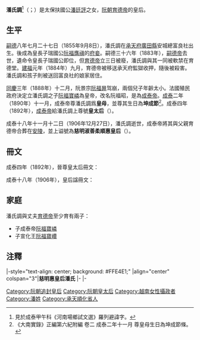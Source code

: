 {{東亞女性歷史人物
|名稱 =慈明惠皇后
|身份 =皇后、[[皇太后|皇太后]]
|國家 =[[大南|大南]]
|政權 =[[阮朝|阮朝]]
|屆數 =
|最高職務 =[[皇太后|皇太后]]
|前任 =俪天英皇后[[武氏諧|武氏諧]] 
|繼任 =辅天纯皇后[[阮氏娴|阮氏娴]]
|圖片名稱=Từ Minh Huệ Hoàng hậu.jpg
|圖片大小=
|圖片說明=
|姓=
|名=
|姓名=潘氏調
|字=
|官職 =
|封爵 =
|封號 =
|出生年=1855年9月8日<br/>[[嗣德|嗣德]]八年七月二十七日
|出生地=大南[[承天府_(越南)|承天府]][[廣田縣|廣田縣]]
|婚年=
|逝世年={{death date and age|1906|12|27|1855|9|8}}<br/>[[成泰|成泰]]十八年十一月十二日
|逝世地=[[File:Long_tinh_flag.svg|22px]] 法屬印度支那安南[[順化|順化]]
|諡號=慈明淑善柔順惠皇后
|墓葬=[[安陵_(阮朝)|安陵]]
|祠廟=
|父親=扶國公[[潘廷評|潘廷評]]
|嫡母=
|母親=扶國一品夫人[[阮氏桃|阮氏桃]]
|夫=[[育德帝|育德帝]][[阮福膺禛|阮福膺禛]]
|夫之父=
|夫之母=
|夫之嫡母=
|夫之元配=
|夫之正室=
|夫之繼室=
|夫之平妻=
|夫之側室=
|兄弟=
|姊妹=
|子=[[成泰帝|成泰帝]]阮福昭
|女=
|孙=
|經歷 = 
*成泰二年晉尊皇母
*成泰四年晉尊皇太后
|著作 =
|注釋=}}
'''潘氏調'''<ref>見於成泰甲午科《河南場鄉試文選》羅列避諱字。</ref>（{{vie|v=Phan Thị Điều|hn=潘氏調}}；{{bd|1855年|9月8日|1906年|12月27日|catIdx=P潘}}）是太保扶國公[[潘廷評|潘廷評]]之女，[[阮朝|阮朝]][[育德帝|育德帝]]的皇后。

==生平==
[[嗣德|嗣德]]八年七月二十七日（1855年9月8日），潘氏調在[[承天府_(越南)|承天府]][[廣田縣|廣田縣]]安城總富良社出生。後成為皇長子瑞國公[[阮福膺禛|阮福膺禛]]的[[府妾|府妾]]。嗣德三十六年（1883年），[[嗣德帝|嗣德帝]]去世，遺命令皇長子瑞國公即位，但[[育德帝|育德帝]]立三日被廢，潘氏調與其一同被軟禁在育德堂。[[建福_(阮朝)|建福]]元年（1884年）九月，育德帝被移送承天府監獄收押，隨後被殺害。潘氏調和孩子則被送回富良社的娘家居住。

[[同慶_(阮朝)|同慶]]三年（1888年）十二月，阮景宗[[阮福昪|阮福昪]]驾崩，兩個兒子年齡太小。法國殖民政府決定立潘氏調之子[[阮福寶嶙|阮福寶嶙]]為皇帝，改名阮福昭，是為[[成泰帝|成泰帝]]。[[成泰|成泰]]二年（1890年）十一月，成泰帝尊潘氏調爲'''皇母'''，並尊其生日為'''坤成節'''<ref>《大南實錄》正編第六紀附編 卷二 成泰二年十一月 尊皇母生日為坤成節條。</ref>。成泰四年（1892年），[[成泰帝|成泰帝]]給潘氏調上尊號'''皇太后'''（{{vie|v=Hoàng Thái Hậu|hn=皇太后}}）。

成泰十八年十一月十二日（1906年12月27日），潘氏調逝世，成泰帝將其與父親育德帝合葬在[[安陵_(阮朝)|安陵]]，並上谥號為'''慈明淑善柔順惠皇后'''（{{vie|v=Từ Minh Thục Thiện Nhu Thuận Huệ Hoàng Hậu|hn=慈明淑善柔順惠皇后}}）。

==冊文==
成泰四年（1892年），晉尊皇太后冊文：
{{quote|<blockquote>臣聞，昔明王有至德要道以臨萬姓，立愛惟親協于上下，孝之至也。欽惟皇母陛下，內秉純一，外周慈惠。夙夜嚴畏以勖茲沖人。上奉東朝，孝誠出於至性；下育黎庶，載物由其厚德。肆以微渺，克承丕緒。尤且久懷謙抑，未晉崇稱。遡京室之徽音，切輿情之顒望。迺者詳稽典禮，僉言攸同。是用請命廟殿，奏達兩宮，聖聰洞鑒。親率尊人府文武臣工，奉上金冊金寶，上尊號曰皇太后。伏惟光受，鴻名懿增。繁祉有孚，元吉契億兆之歡心；申錫無疆，裕邦家之盛福。</blockquote>}}

成泰十八年（1906年），皇后諡冊文：
{{quote|<blockquote>臣聞嘉猷懿行，千秋之彤管流芳；表淑揚徽，萬禩之精鏐有耀。誄以述德，名斯稱情。欽惟聖母大行皇太后陛下，瓠月凝祥，軒星飾瑞。嗣徽音于京室，詩美思齊；相皇考于春宮，樂賡重潤。迨明夷用晦，而大有得尊。慈祥出於自然，明炤周乎眾理。淑慎之儀不忒，本塞心淵；善慶之積有餘；謀深垂裕。厭鉛華而不御，維巽志柔；審素履之易安，維坤則順。諒盛德，形容不盡；而遺徽，感慕何窮。爰酌僉言，載稽彝典。允宜配我皇考，晉上徽稱。是用涓吉，請命列廟。祗奉冊寶，恭請几筵。追上尊諡曰慈明淑善柔順惠皇后。伏望誕受鴻名，默孚玄爽。來格有廟，式歆孝享之虔；長發其祥，申錫純常之嘏。</blockquote>}}

==家庭==
潘氏調與丈夫[[育德帝|育德帝]]至少育有兩子：
*子成泰帝[[阮福寶嶙|阮福寶嶙]]
*子宣化王[[阮福寶巑|阮福寶巑]]

==注釋==
{{reflist}}

{{start box}}
|-style="text-align: center; background: #FFE4E1;"
|align="center" colspan="3"|'''慈明惠皇后潘氏'''
|- 
{{s-before|[[武氏諧|儷天英皇后武氏]]<br />（追尊）}} 
{{s-title|[[越南皇后及妃嬪列表|越南阮朝皇后<br />（追尊）]]|}} 
{{s-after|[[阮氏嫻|輔天純皇后阮有氏]]<br />（追尊）}} 
|-
{{s-vacant||last=<br />[[武氏諧|莊懿皇太后武氏]]}} 
{{s-title|[[:Category:越南皇太后|越南阮朝皇太后]]|1892年—1906年}} 
{{s-after|[[阮氏嫻|坤元皇太后阮有氏]]}} 
{{end box}}

{{西山朝及阮朝皇后}}


[[Category:阮朝追封皇后|Category:阮朝追封皇后]]
[[Category:阮朝皇太后|Category:阮朝皇太后]]
[[Category:越南女性攝政者|Category:越南女性攝政者]]
[[Category:潘姓|Category:潘姓]]
[[Category:承天順化省人|Category:承天順化省人]]